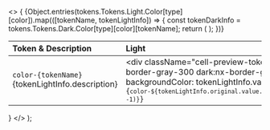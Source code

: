 
  <>
    {
      <table>
        <thead>
          <tr>
            <th align="left">Token & Description</th>
            <th align="left">Light</th>
            <th align="left">Dark</th>
          </tr>
        </thead>
        <tbody>
          {Object.entries(tokens.Tokens.Light.Color[type][color]).map(([tokenName, tokenLightInfo]) => {
            const tokenDarkInfo = tokens.Tokens.Dark.Color[type][color][tokenName];
              return (
                <tr key={tokenName}>
                  <td className='w-full'>
                    <div className="cell-tokens-name">
                      <code className='font-medium'>color-{tokenName}</code>
                      <div className="cell-description-tokens">{tokenLightInfo.description}</div>
                    </div>
                  </td>
                  <td>
                    <div className="cell-tokens">
                    <div className="cell-preview-tokens nx-border nx-border-gray-300 dark:nx-border-gray-600" style={{ backgroundColor: tokenLightInfo.value }}></div>
                      <div className="cell-token-tokens">
                        <code>{`color-${tokenLightInfo.original.value.split('.').pop().slice(0, -1)}`}</code>
                      </div> 
                    </div>
                  </td>
                  <td>
                    <div className="cell-tokens">
                      <div className="cell-preview-tokens nx-border nx-border-gray-300 dark:nx-border-gray-600" style={{ backgroundColor: tokenDarkInfo.value }}></div>
                      <div className="cell-token-tokens">
                        <code>{`color-${tokenDarkInfo.original.value.split('.').pop().slice(0, -1)}`}</code>
                      </div>
                    </div>
                  </td>
                </tr>
              );
          })}
        </tbody>
      </table>
    }
  </>
);
